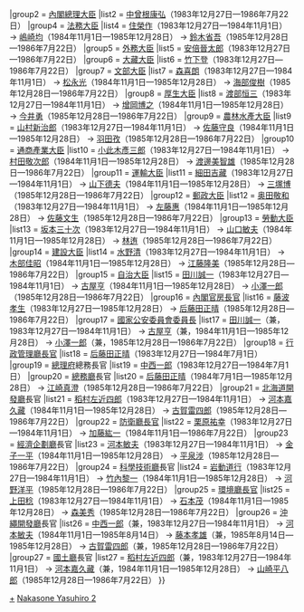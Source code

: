 {{Navbox
|name = 第二次中曾根內閣
|title = [[第二次中曾根內閣]]
|state = {{{state|collapsed}}}
|list1 = {{#ifeq:{{{1}}}|nocat||
{{Navbox with columns|child
|fullwidth = true
|colstyle = text-align: center; vertical-align: middle;
|oddcolstyle = background: #e9e9e9;
|evencolstyle = background: #f9f9f9;
|col1width = 20%
|col2width = 60%
|col3width = 20%
|col1 = [[第一次中曾根內閣]]<br /><small>（[[:Template:第一次中曾根內閣|模板]]）</small>
|col2 = '''[[第二次中曾根內閣 (第一次改造)|第一次改造內閣]]''' - '''[[第二次中曾根內閣 (第二次改造)|第二次改造內閣]]'''<br />（1983年12月27日—1986年7月22日）
|col3 = [[第三次中曾根內閣]]<br /><small>（[[:Template:第三次中曾根內閣|模板]]）</small>
}}
}}
|group2  = [[內閣總理大臣]]
|list2   = [[中曾根康弘]]（1983年12月27日—1986年7月22日）
|group4  = [[法務大臣]]
|list4   = [[住榮作]]（1983年12月27日—1984年11月1日） → [[嶋崎均]]（1984年11月1日—1985年12月28日） → [[鈴木省吾]]（1985年12月28日—1986年7月22日）
|group5  = [[外務大臣 (日本)|外務大臣]]
|list5   = [[安倍晉太郎]]（1983年12月27日—1986年7月22日）
|group6  = [[大藏大臣]]
|list6   = [[竹下登]]（1983年12月27日—1986年7月22日）
|group7  = [[文部大臣]]
|list7   = [[森喜朗]]（1983年12月27日—1984年11月1日） → [[松永光]]（1984年11月1日—1985年12月28日） → [[海部俊樹]]（1985年12月28日—1986年7月22日）
|group8  = [[厚生大臣]]
|list8   = [[渡部恒三]]（1983年12月27日—1984年11月1日） → [[增岡博之]]（1984年11月1日—1985年12月28日） → [[今井勇]]（1985年12月28日—1986年7月22日）
|group9  = [[農林水產大臣]]
|list9   = [[山村新治郎]]（1983年12月27日—1984年11月1日） → [[佐藤守良]]（1984年11月1日—1985年12月28日） → [[羽田孜]]（1985年12月28日—1986年7月22日）
|group10  = [[通商產業大臣]]
|list10   = [[小此木彥三郎]]（1983年12月27日—1984年11月1日） → [[村田敬次郎]]（1984年11月1日—1985年12月28日） → [[渡邊美智雄]]（1985年12月28日—1986年7月22日）
|group11  = [[運輸大臣 (日本)|運輸大臣]]
|list11   = [[細田吉藏]]（1983年12月27日—1984年11月1日） → [[山下德夫]]（1984年11月1日—1985年12月28日） → [[三塚博]]（1985年12月28日—1986年7月22日）
|group12  = [[郵政大臣]]
|list12   = [[奥田敬和]]（1983年12月27日—1984年11月1日） → [[左藤惠]]（1984年11月1日—1985年12月28日） → [[佐藤文生]]（1985年12月28日—1986年7月22日）
|group13  = [[勞動大臣]]
|list13   = [[坂本三十次]]（1983年12月27日—1984年11月1日） → [[山口敏夫]]（1984年11月1日—1985年12月28日） → [[林迶]]（1985年12月28日—1986年7月22日）
|group14  = [[建設大臣]]
|list14   = [[水野清]]（1983年12月27日—1984年11月1日） → [[木部佳昭]]（1984年11月1日—1985年12月28日） → [[江藤隆美]]（1985年12月28日—1986年7月22日）
|group15  = [[自治大臣]]
|list15   = [[田川誠一]]（1983年12月27日—1984年11月1日） → [[古屋亨]]（1984年11月1日—1985年12月28日） → [[小澤一郎]]（1985年12月28日—1986年7月22日）
|group16  = [[內閣官房長官]]
|list16   = [[藤波孝生]]（1983年12月27日—1985年12月28日） → [[后藤田正晴]]（1985年12月28日—1986年7月22日）
|group17  = [[國家公安委員會委員長]]
|list17   = [[田川誠一]]（兼，1983年12月27日—1984年11月1日） → [[古屋亨]]（兼，1984年11月1日—1985年12月28日） → [[小澤一郎]]（兼，1985年12月28日—1986年7月22日）
|group18  = [[行政管理廳長官]]
|list18   = [[后藤田正晴]]（1983年12月27日—1984年7月1日）
|group19  = [[總理府]]總務長官
|list19   = [[中西一郎]]（1983年12月27日—1984年7月1日）
|group20  = [[總務廳 (日本)|總務廳]]長官
|list20   = [[后藤田正晴]]（1984年7月1日—1985年12月28日） → [[江崎真澄]]（1985年12月28日—1986年7月22日）
|group21  = [[北海道開發廳]]長官
|list21   = [[稻村左近四郎]]（1983年12月27日—1984年11月1日） → [[河本嘉久藏]]（1984年11月1日—1985年12月28日） → [[古賀雷四郎]]（1985年12月28日—1986年7月22日）
|group22  = [[防衛廳長官]]
|list22   = [[栗原祐幸]]（1983年12月27日—1984年11月1日） → [[加藤紘一]]（1984年11月1日—1986年7月22日）
|group23  = [[經濟企劃廳]]長官
|list23   = [[河本敏夫]]（1983年12月27日—1984年11月1日） → [[金子一平]]（1984年11月1日—1985年12月28日） → [[平泉涉]]（1985年12月28日—1986年7月22日）
|group24  = [[科學技術廳]]長官
|list24   = [[岩動道行]]（1983年12月27日—1984年11月1日） → [[竹內黎一]]（1984年11月1日—1985年12月28日） → [[河野洋平]]（1985年12月28日—1986年7月22日）
|group25  = [[環境廳長官]]
|list25   = [[上田稔]]（1983年12月27日—1984年11月1日） → [[石本茂]]（1984年11月1日—1985年12月28日） → [[森美秀]]（1985年12月28日—1986年7月22日）
|group26  = [[沖繩開發廳]]長官
|list26   = [[中西一郎]]（兼，1983年12月27日—1984年11月1日） → [[河本敏夫]]（1984年11月1日—1985年8月14日） → [[藤本孝雄]]（兼，1985年8月14日—1985年12月28日） → [[古賀雷四郎]]（兼，1985年12月28日—1986年7月22日）
|group27  = [[國土廳]]長官
|list27   = [[稻村左近四郎]]（兼，1983年12月27日—1984年11月1日） → [[河本嘉久藏]]（兼，1984年11月1日—1985年12月28日） → [[山崎平八郎]]（1985年12月28日—1986年7月22日）
}}
<noinclude>
[[Category:第二次中曾根內閣閣僚|+]]
[[Category:日本內閣模板|Nakasone Yasuhiro 2]]
</noinclude>